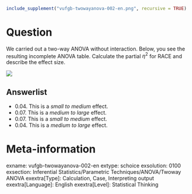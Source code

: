 ```r
include_supplement("vufgb-twowayanova-002-en.png", recursive = TRUE)
```

Question
========
We carried out a two-way ANOVA without interaction. Below, you see the resulting incomplete ANOVA table. Calculate the partial $\eta^2$ for RACE and describe the effect size.

![](vufgb-twowayanova-002-en.png)

Answerlist
----------
* 0.04. This is a *small to medium* effect.
* 0.07. This is a *medium to large* effect.
* 0.07. This is a *small to medium* effect.
* 0.04. This is a *medium to large* effect.

Meta-information
================
exname: vufgb-twowayanova-002-en
extype: schoice
exsolution: 0100
exsection: Inferential Statistics/Parametric Techniques/ANOVA/Twoway ANOVA
exextra[Type]: Calculation, Case, Interpreting output
exextra[Language]: English
exextra[Level]: Statistical Thinking
